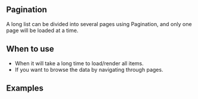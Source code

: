 
## Pagination
A long list can be divided into several pages using Pagination, and only one page will be loaded at a time.
## When to use
- When it will take a long time to load/render all items.
- If you want to browse the data by navigating through pages.

## Examples
<Examples/>
